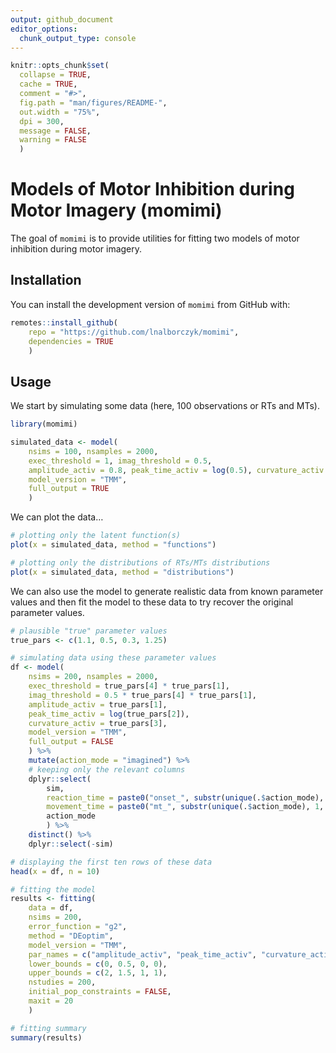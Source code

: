 ```yaml
---
output: github_document
editor_options: 
  chunk_output_type: console
---
```


```r
knitr::opts_chunk$set(
  collapse = TRUE,
  cache = TRUE,
  comment = "#>",
  fig.path = "man/figures/README-",
  out.width = "75%",
  dpi = 300,
  message = FALSE,
  warning = FALSE
  )
```

# Models of Motor Inhibition during Motor Imagery (momimi)

<!-- badges: start -->
<!-- badges: end -->

The goal of `momimi` is to provide utilities for fitting two models of motor inhibition during motor imagery.

## Installation

You can install the development version of `momimi` from GitHub with:

```r
remotes::install_github(
    repo = "https://github.com/lnalborczyk/momimi",
    dependencies = TRUE
    )
```

## Usage

We start by simulating some data (here, 100 observations or RTs and MTs).

```r
library(momimi)

simulated_data <- model(
    nsims = 100, nsamples = 2000,
    exec_threshold = 1, imag_threshold = 0.5,
    amplitude_activ = 0.8, peak_time_activ = log(0.5), curvature_activ = 0.4,
    model_version = "TMM",
    full_output = TRUE
    )
```

We can plot the data...

```r
# plotting only the latent function(s)
plot(x = simulated_data, method = "functions")

# plotting only the distributions of RTs/MTs distributions
plot(x = simulated_data, method = "distributions")
```

We can also use the model to generate realistic data from known parameter values and then fit the model to these data to try recover the original parameter values.

```r
# plausible "true" parameter values
true_pars <- c(1.1, 0.5, 0.3, 1.25)

# simulating data using these parameter values
df <- model(
    nsims = 200, nsamples = 2000,
    exec_threshold = true_pars[4] * true_pars[1],
    imag_threshold = 0.5 * true_pars[4] * true_pars[1],
    amplitude_activ = true_pars[1],
    peak_time_activ = log(true_pars[2]),
    curvature_activ = true_pars[3],
    model_version = "TMM",
    full_output = FALSE
    ) %>%
    mutate(action_mode = "imagined") %>%
    # keeping only the relevant columns
    dplyr::select(
        sim,
        reaction_time = paste0("onset_", substr(unique(.$action_mode), 1, 4) ),
        movement_time = paste0("mt_", substr(unique(.$action_mode), 1, 4) ),
        action_mode
        ) %>%
    distinct() %>%
    dplyr::select(-sim)

# displaying the first ten rows of these data
head(x = df, n = 10)
```

```r
# fitting the model
results <- fitting(
    data = df,
    nsims = 200,
    error_function = "g2",
    method = "DEoptim",
    model_version = "TMM",
    par_names = c("amplitude_activ", "peak_time_activ", "curvature_activ", "exec_threshold"),
    lower_bounds = c(0, 0.5, 0, 0),
    upper_bounds = c(2, 1.5, 1, 1),
    nstudies = 200,
    initial_pop_constraints = FALSE,
    maxit = 20
    )

# fitting summary
summary(results)
```
